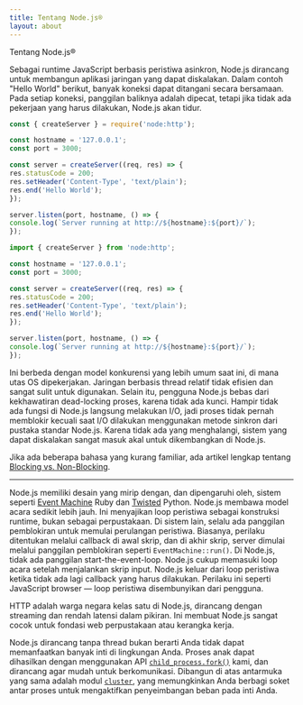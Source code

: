 ```yaml
---
title: Tentang Node.js®
layout: about
---
```


Tentang Node.js®

Sebagai runtime JavaScript berbasis peristiwa asinkron, Node.js dirancang untuk membangun
aplikasi jaringan yang dapat diskalakan. Dalam contoh "Hello World" berikut, banyak
koneksi dapat ditangani secara bersamaan. Pada setiap koneksi, panggilan baliknya adalah
dipecat, tetapi jika tidak ada pekerjaan yang harus dilakukan, Node.js akan tidur.

```cjs
const { createServer } = require('node:http');

const hostname = '127.0.0.1';
const port = 3000;

const server = createServer((req, res) => {
res.statusCode = 200;
res.setHeader('Content-Type', 'text/plain');
res.end('Hello World');
});

server.listen(port, hostname, () => {
console.log(`Server running at http://${hostname}:${port}/`);
});
```

```mjs
import { createServer } from 'node:http';

const hostname = '127.0.0.1';
const port = 3000;

const server = createServer((req, res) => {
res.statusCode = 200;
res.setHeader('Content-Type', 'text/plain');
res.end('Hello World');
});

server.listen(port, hostname, () => {
console.log(`Server running at http://${hostname}:${port}/`);
});
```

Ini berbeda dengan model konkurensi yang lebih umum saat ini, di mana utas OS
dipekerjakan. Jaringan berbasis thread relatif tidak efisien dan sangat
sulit untuk digunakan. Selain itu, pengguna Node.js bebas dari kekhawatiran
dead-locking proses, karena tidak ada kunci. Hampir tidak ada fungsi di
Node.js langsung melakukan I/O, jadi proses tidak pernah memblokir kecuali saat I/O dilakukan menggunakan
metode sinkron dari pustaka standar Node.js. Karena tidak ada yang menghalangi, sistem yang dapat diskalakan sangat
masuk akal untuk dikembangkan di Node.js.

Jika ada beberapa bahasa yang kurang familiar, ada artikel lengkap tentang
[Blocking vs. Non-Blocking](/learn/asynchronous-work/overview-of-blocking-vs-non-blocking).

---

Node.js memiliki desain yang mirip dengan, dan dipengaruhi oleh, sistem seperti [Event Machine](https://github.com/eventmachine/eventmachine) Ruby dan [Twisted](https://twisted.org/) Python. Node.js membawa model acara sedikit lebih jauh. Ini menyajikan loop peristiwa sebagai konstruksi runtime, bukan sebagai perpustakaan. Di sistem lain, selalu ada panggilan pemblokiran untuk memulai perulangan peristiwa.
Biasanya, perilaku ditentukan melalui callback di awal skrip, dan di akhir skrip, server dimulai melalui panggilan pemblokiran seperti `EventMachine::run()`. Di Node.js, tidak ada panggilan start-the-event-loop. Node.js cukup memasuki loop acara setelah menjalankan skrip input. Node.js keluar dari loop peristiwa ketika tidak ada lagi callback yang harus dilakukan. Perilaku ini seperti JavaScript browser — loop peristiwa disembunyikan dari pengguna.

HTTP adalah warga negara kelas satu di Node.js, dirancang dengan streaming dan rendah
latensi dalam pikiran. Ini membuat Node.js sangat cocok untuk fondasi web
perpustakaan atau kerangka kerja.

Node.js dirancang tanpa thread bukan berarti Anda tidak dapat memanfaatkan banyak inti di lingkungan Anda. Proses anak dapat dihasilkan dengan menggunakan API [`child_process.fork()`](https://nodejs.org/api/child_process.html) kami, dan dirancang agar mudah untuk berkomunikasi. Dibangun di atas antarmuka yang sama adalah modul [`cluster`](https://nodejs.org/api/cluster.html), yang memungkinkan Anda berbagi soket antar proses untuk mengaktifkan penyeimbangan beban pada inti Anda.
